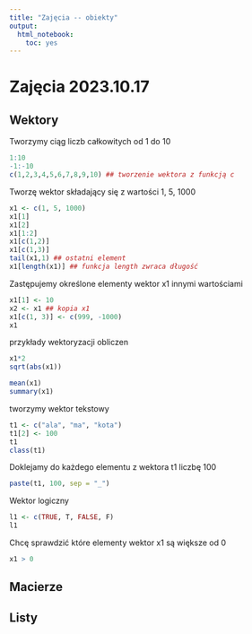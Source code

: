 ```yaml
---
title: "Zajęcia -- obiekty"
output: 
  html_notebook:
    toc: yes
---
```


# Zajęcia 2023.10.17

## Wektory

Tworzymy ciąg liczb całkowitych od 1 do 10

```r
1:10
-1:-10
c(1,2,3,4,5,6,7,8,9,10) ## tworzenie wektora z funkcją c
```
Tworzę wektor składający się z wartości 1, 5, 1000

```r
x1 <- c(1, 5, 1000)
x1[1]
x1[2]
x1[1:2]
x1[c(1,2)]
x1[c(1,3)]
tail(x1,1) ## ostatni element
x1[length(x1)] ## funkcja length zwraca długość
```

Zastępujemy określone elementy wektor x1 innymi wartościami

```r
x1[1] <- 10
x2 <- x1 ## kopia x1
x1[c(1, 3)] <- c(999, -1000)
x1
```

przykłady wektoryzacji obliczen

```r
x1*2
sqrt(abs(x1))
```

```r
mean(x1)
summary(x1)
```

tworzymy wektor tekstowy

```r
t1 <- c("ala", "ma", "kota")
t1[2] <- 100
t1
class(t1)
```

Doklejamy do każdego elementu z wektora t1 liczbę 100

```r
paste(t1, 100, sep = "_")
```

Wektor logiczny

```r
l1 <- c(TRUE, T, FALSE, F)
l1
```

Chcę sprawdzić które elementy wektor x1 są większe od 0

```r
x1 > 0
```

## Macierze

## Listy


